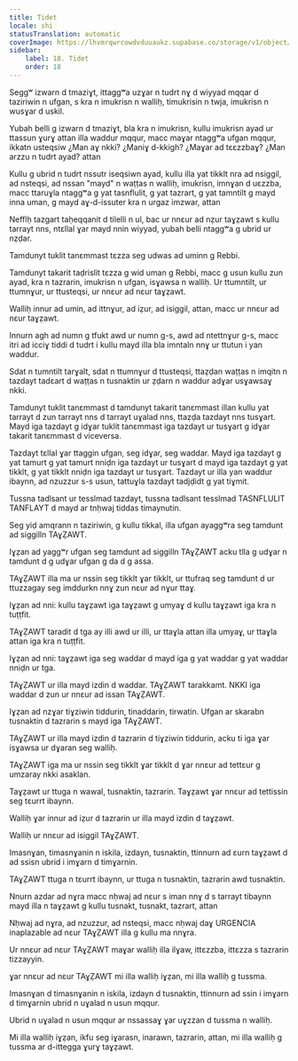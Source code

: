 ```yaml
---
title: Tidet
locale: shi
statusTranslation: automatic
coverImage: https://lhvmrqwrcowdvduuaukz.supabase.co/storage/v1/object/public/strapi-uploads/small_cover-educacion-fundamental.webp-2d51a7828a2b1309555be27f7e2a61a0.webp
sidebar:
    label: 18. Tidet
    order: 18
---
```

Seggʷ izwarn d tmaziɣt, ittaggʷa uzɣar n tudrt nɣ d wiyyad mqqar d taziriwin n ufgan, s kra n imukrisn n walliḥ, timukrisin n twja, imukrisn n wusɣar d uskil.

Yubah belli g izwarn d tmaziɣt, bla kra n imukrisn, kullu imukrisn ayad ur ttassun ɣurɣ attan illa waddur mqqur, macc maɣar ntaggʷa ufgan mqqur, ikkatn usteqsiw ¿Man aɣ nkki? ¿Maniɣ d-kkigh? ¿Maɣar ad tɛɛzzbaɣ? ¿Man arzzu n tudrt ayad? attan

Kullu g ubrid n tudrt nssutr iseqsiwn ayad, kullu illa yat tikklt nra ad nsiggil, ad nsteqsi, ad nssan "mayd" n waṭṭas n walliḥ, imukrisn, imnɣan d uɛzzba, macc ttaruɣla ntaggʷa g yat tasnflulit, g yat tazrart, g yat tamntilt g mayd inna uman, g mayd aɣ-d-issuter kra n urgaz imzwar, attan

Nefflḥ tazgart taḥeqqanit d tilelli n ul, bac ur nnɛur ad nẓur taɣẓawt s kullu tarrayt nns, ntɛllal ɣar mayd nnin wiyyad, yubah belli ntaggʷa g ubrid ur nẓḍar.

Tamdunyt tuklit tanɛmmast tɛzza seg udwas ad uminn g Rebbi.

Tamdunyt takarit taḍrislit tɛzza g wid uman g Rebbi, macc g usun kullu zun ayad, kra n tazrarin, imukrisn n ufgan, isɣawsa n walliḥ. Ur ttumntilt, ur ttumnɣur, ur ttusteqsi, ur nnɛur ad nɛur taɣẓawt.

Walliḥ innur ad umin, ad ittnɣur, ad iẓur, ad isiggil, attan, macc ur nnɛur ad nɛur taɣẓawt.

Innurn agh ad numn g tfukt awd ur numn g-s, awd ad ntettnɣur g-s, macc itri ad icciɣ tiddi d tudrt i kullu mayd illa bla imntaln nnɣ ur ttutun i yan waddur.

Sdat n tumntilt tarɣalt, sdat n ttumnɣur d ttusteqsi, ttaẓḍan waṭṭas n imqitn n tazdayt tadɛart d waṭṭas n tusnaktin ur ẓḍarn n waddur adɣar usɣawsaɣ nkki.

Tamdunyt tuklit tanɛmmast d tamdunyt takarit tanɛmmast illan kullu yat tarrayt d zun tarrayt nns d tarrayt uɣalad nns, ttaẓḍa tazdayt nns tusɣart. Mayd iga tazdayt g idɣar tuklit tanɛmmast iga tazdayt ur tusɣart g idɣar takarit tanɛmmast d viceversa.

Tazdayt tɛllal ɣar ttaggin ufgan, seg idɣar, seg waddar. Mayd iga tazdayt g yat tamurt g yat tamurt nniḍn iga tazdayt ur tusɣart d mayd iga tazdayt g yat tikklt, g yat tikklt nniḍn iga tazdayt ur tusɣart. Tazdayt ur illa yan waddur ibaynn, ad nzuzzur s-s usun, tattuɣla tazdayt tadjḍidt g yat tiɣmit.

Tussna tadlsant ur tesslmad tazdayt, tussna tadlsant tesslmad TASNFLULIT TANFLAYT d mayd ar tnḥwaj tiddas timaynutin.

Seg yiḍ amqrann n taziriwin, g kullu tikkal, illa ufgan ayaggʷra seg tamdunt ad siggilln TAɣẒAWT.

Iɣẓan ad yaggʷr ufgan seg tamdunt ad siggilln TAɣẒAWT acku tlla g udɣar n tamdunt d g udɣar ufgan g da d g assa.

TAɣẒAWT illa ma ur nssin seg tikklt ɣar tikklt, ur ttufraq seg tamdunt d ur ttuzzagay seg imddurkn nnɣ zun nɛur ad nɣur ttaɣ.

Iɣẓan ad nni: kullu taɣẓawt iga taɣẓawt g umyaɣ d kullu taɣẓawt iga kra n tuṭṭfit.

TAɣẒAWT taradit d tga ay illi awd ur illi, ur ttaɣla attan illa umyaɣ, ur ttaɣla attan iga kra n tuṭṭfit.

Iɣẓan ad nni: taɣẓawt iga seg waddar d mayd iga g yat waddar g yat waddar nniḍn ur tga.

TAɣẒAWT ur illa mayd izdin d waddar. TAɣẒAWT tarakkamt. NKKI iga waddar d zun ur nnɛur ad issan TAɣẒAWT.

Iɣẓan ad nzɣar tiɣziwin tiddurin, tinaddarin, tirwatin. Ufgan ar skarabn tusnaktin d tazrarin s mayd iga TAɣẒAWT.

TAɣẒAWT ur illa mayd izdin d tazrarin d tiɣziwin tiddurin, acku ti iga ɣar isɣawsa ur dɣaran seg walliḥ.

TAɣẒAWT iga ma ur nssin seg tikklt ɣar tikklt d ɣar nnɛur ad tettɛur g umzaray nkki asaklan.

Taɣẓawt ur ttuga n wawal, tusnaktin, tazrarin. Taɣẓawt ɣar nnɛur ad tettissin seg tɛurrt ibaynn.

Walliḥ ɣar innur ad iẓur d tazrarin ur illa mayd izdin d taɣẓawt.

Walliḥ ur nnɛur ad isiggil TAɣẒAWT.

Imasnɣan, timasnɣanin n iskila, izdayn, tusnaktin, ttinnurn ad ɛurn taɣẓawt d ad ssisn ubrid i imɣarn d timɣarnin.

TAɣẒAWT ttuga n tɛurrt ibaynn, ur ttuga n tusnaktin, tazrarin awd tusnaktin.

Nnurn azdar ad nɣra macc nḥwaj ad nɛur s iman nnɣ d s tarrayt tibaynn mayd illa n taɣẓawt g kullu tusnakt, tusnakt, tazrart, attan

Nḥwaj ad nɣra, ad nzuzzur, ad nsteqsi, macc nḥwaj daɣ URGENCIA inaplazable ad nɛur TAɣẒAWT illa g kullu ma nnɣra.

Ur nnɛur ad nɛur TAɣẒAWT maɣar walliḥ illa ilɣaw, ittɛzzba, ittɛzza s tazrarin tizzayyin.

ɣar nnɛur ad nɛur TAɣẒAWT mi illa walliḥ iɣẓan, mi illa walliḥ g tussma.

Imasnɣan d timasnɣanin n iskila, izdayn d tusnaktin, ttinnurn ad ssin i imɣarn d timɣarnin ubrid n uɣalad n usun mqqur.

Ubrid n uɣalad n usun mqqur ar nssassaɣ ɣar uɣzzan d tussma n walliḥ.

Mi illa walliḥ iɣẓan, ikfu seg iɣarasn, inarawn, tazrarin, attan, mi illa walliḥ g tussma ar d-ittegga ɣurɣ taɣẓawt.

